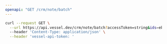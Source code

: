 ```yaml
---
openapi: "GET /crm/note/batch"
---
```


<RequestExample>

```bash Request
curl --request GET \
  --url https://api.vessel.dev/crm/note/batch?accessToken=string&ids=eb84649fd7a5145b93c349bde55dd88d,b3b04a80af4190796185c527e7b9933c \
  --header 'Content-Type: application/json' \
  --header 'vessel-api-token: '
```

</RequestExample>
